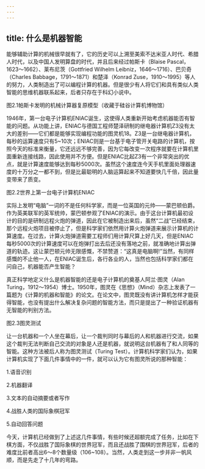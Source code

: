 ```yaml
---
---
---
```

title: 什么是机器智能
---




能够辅助计算的机械很早就有了，它的历史可以上溯至美索不达米亚人时代、希腊人时代，以及中国人发明算盘的时代，并且后来经过帕斯卡（Blaise Pascal，1623～1662）、莱布尼茨（Gottfried Wilhelm Leibniz，1646～1716）、巴贝奇（Charles Babbage，1791～1871）和楚泽（Konrad Zuse，1910～1995）等人的努力，人类制造出了可以编程计算的机器。但是很少有人将它们和具有类似人类智能的思维机器联系起来，后者只存在于科幻小说中。



图2.1帕斯卡发明的机械计算器复原模型（收藏于硅谷计算机博物馆）

1946年，第一台电子计算机ENIAC诞生，这使得人类重新开始考虑机器能否有智能的问题。从功能上讲，ENIAC与德国工程师楚泽研制的继电器计算机Z3没有太大的差别——它们都是能够实现编程功能的图灵机18。Z3是一台继电器计算机，每秒的运算速度只有5~10次；ENIAC则是一台基于电子管开关电路的计算机，按照今天的标准来衡量，它还远远不够完善，因为它每改变一次程序就要在计算机里面重新连接线路，因此使用并不方便。但是ENIAC比起Z3有一个非常突出的优点，就是计算速度能够达到每秒5000次。虽然这个速度连今天手机里面处理器速度的十万分之一都不到，但是比最聪明的人脑运算起来不知道要快几千倍，因此量变带来了质变。



图2.2世界上第一台电子计算机ENIAC

实际上发明“电脑”一词的不是任何科学家，而是一位英国的元帅——蒙巴顿伯爵。作为英美联军的英军统帅，蒙巴顿参观了ENIAC的演示。由于这台计算机最初设计的目的是研制远程火炮的弹道，因此在它被制造出来后，虽然“二战”已经结束，那个远程火炮项目被停止了，但是科学家们依然用计算火炮弹道来展示计算机的计算速度。在过去，计算火炮弹道需要工程师们用计算尺算上好几天，但是ENIAC每秒5000次的计算速度可以在炮弹打出去后还没有落地之前，就准确地计算出弹道的轨迹。这让蒙巴顿元帅无限感慨，不禁赞道：“这真是电脑啊!”当然，有同样感慨的不止他一人，在ENIAC诞生后，各行各业的人，当然也包括科学家们都在问自己，机器能否产生智能？

真正科学地定义什么是机器智能的还是电子计算机的奠基人阿兰·图灵（Alan Turing，1912～1954）博士。1950年，图灵在《思想》（Mind）杂志上发表了一篇题为《计算的机器和智能》的论文。在论文中，图灵既没有讲计算机怎样才能获得智能，也没有提出什么解决复杂问题的智能方法，而只是提出了一种验证机器有无智能的判别方法。



图2.3图灵测试

让一台机器和一个人坐在幕后，让一个裁判同时与幕后的人和机器进行交流，如果这个裁判无法判断自己交流的对象是人还是机器，就说明这台机器有了和人同等的智能。这种方法被后人称为图灵测试（Turing Test）。计算机科学家们认为，如果计算机实现了下面几件事情中的一件，就可以认为它有图灵所说的那种智能：

1.语音识别

2.机器翻译

3.文本的自动摘要或者写作

4.战胜人类的国际象棋冠军

5.自动回答问题

今天，计算机已经做到了上述这几件事情，有些时候还超额完成了任务，比如在下棋方面，不仅战胜了国际象棋的世界冠军，而且还战胜了围棋的世界冠军，后者的难度比前者高出6〜8个数量级（106~108）。当然，人类走到这一步并非一帆风顺，而是先走了十几年的弯路。